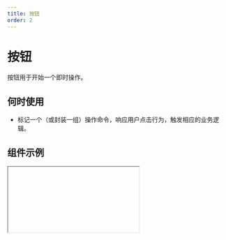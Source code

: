 ```yaml
---
title: 按钮
order: 2
---
```


# 按钮

按钮用于开始一个即时操作。

## 何时使用

- 标记一个（或封装一组）操作命令，响应用户点击行为，触发相应的业务逻辑。

## 组件示例


<Iframe url="https://www.aliwork.com/developer/button-v2?isRenderNav=false" />

## 组件属性


<AttrTable
  dataSource={[
    {
      attr: '标题',
      code: 'content',
      type: 'String',
      demo: '"按钮"',
      default
: '',
      desc: '',
    },
    {
      attr: '按钮类型',
      code: 'type',
      type: 'String',
      demo: '"primary"',
      default
: '',
      desc: '可选值："primary", "normal", "secondary", "ghostLight", "ghostDark", "warningNormal", "warningPrimary", "textNormal", "textPrimary", "textSecondary" ',
    },
    {
      attr: '按钮尺寸',
      code: 'size',
      type: 'String',
      demo: '"medium"',
      default
: '',
      desc: '可选值："small", "medium", "large"',
    },
    {
      attr: '状态设置',
      code: 'behavior',
      type: 'String',
      demo: '"hover"',
      default
: '',
      desc: '可选值："hover", "click", "focus"',
    },
    {
      attr: '图标',
      code: 'iconName',
      type: 'String',
      demo: '"add"',
      default
: '',
      desc: '',
    },
    {
      attr: '加载状态',
      code: 'loading',
      type: 'Boolean',
      demo: 'false',
      default
: '',
      desc: '可选值：false, true',
    },
    {
      attr: '点击时事件',
      code: 'onClick',
      type: 'Function',
      demo: 'function onClick(){ console.log("onClick");}',
      default
: '',
      desc: '',
    },
  ]}
/>
